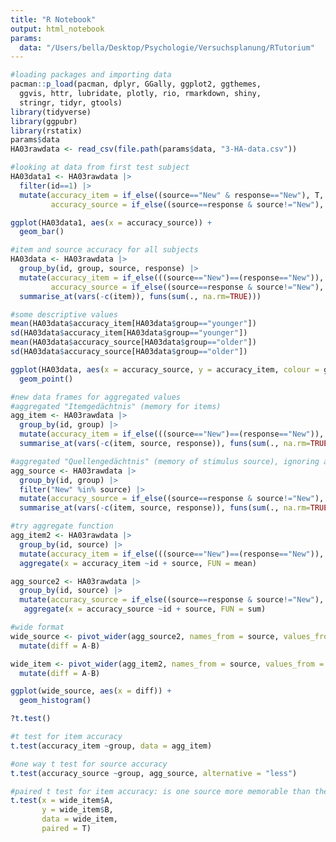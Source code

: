 ```yaml
---
title: "R Notebook"
output: html_notebook
params: 
  data: "/Users/bella/Desktop/Psychologie/Versuchsplanung/RTutorium"
---
```


```r
#loading packages and importing data
pacman::p_load(pacman, dplyr, GGally, ggplot2, ggthemes, 
  ggvis, httr, lubridate, plotly, rio, rmarkdown, shiny, 
  stringr, tidyr, gtools)
library(tidyverse)
library(ggpubr)
library(rstatix)
params$data
HA03rawdata <- read_csv(file.path(params$data, "3-HA-data.csv"))

#looking at data from first test subject
HA03data1 <- HA03rawdata |>
  filter(id==1) |>
  mutate(accuracy_item = if_else((source=="New" & response=="New"), T, F),
         accuracy_source = if_else((source==response & source!="New"), T, F))

ggplot(HA03data1, aes(x = accuracy_source)) +
  geom_bar()

#item and source accuracy for all subjects
HA03data <- HA03rawdata |>
  group_by(id, group, source, response) |>
  mutate(accuracy_item = if_else(((source=="New")==(response=="New")), T, F),
         accuracy_source = if_else((source==response & source!="New"), T, F)) |>
  summarise_at(vars(-c(item)), funs(sum(., na.rm=TRUE)))

#some descriptive values
mean(HA03data$accuracy_item[HA03data$group=="younger"])
sd(HA03data$accuracy_item[HA03data$group=="younger"])
mean(HA03data$accuracy_source[HA03data$group=="older"])
sd(HA03data$accuracy_source[HA03data$group=="older"])

ggplot(HA03data, aes(x = accuracy_source, y = accuracy_item, colour = group)) +
  geom_point()

```


```r
#new data frames for aggregated values
#aggregated "Itemgedächtnis" (memory for items)
agg_item <- HA03rawdata |>
  group_by(id, group) |>
  mutate(accuracy_item = if_else(((source=="New")==(response=="New")), T, F)) |>
  summarise_at(vars(-c(item, source, response)), funs(sum(., na.rm=TRUE)))

#aggregated "Quellengedächtnis" (memory of stimulus source), ignoring all new stimuli
agg_source <- HA03rawdata |>
  group_by(id, group) |>
  filter("New" %in% source) |>
  mutate(accuracy_source = if_else((source==response & source!="New"), T, F)) |>
  summarise_at(vars(-c(item, source, response)), funs(sum(., na.rm=TRUE)))

#try aggregate function
agg_item2 <- HA03rawdata |>
  group_by(id, source) |>
  mutate(accuracy_item = if_else(((source=="New")==(response=="New")), T, F)) |>
  aggregate(x = accuracy_item ~id + source, FUN = mean)

agg_source2 <- HA03rawdata |>
  group_by(id, source) |>
  mutate(accuracy_source = if_else((source==response & source!="New"), T, F)) |>
   aggregate(x = accuracy_source ~id + source, FUN = sum)

#wide format
wide_source <- pivot_wider(agg_source2, names_from = source, values_from = accuracy_source) |>
  mutate(diff = A-B)

wide_item <- pivot_wider(agg_item2, names_from = source, values_from = accuracy_item) |>
  mutate(diff = A-B)

ggplot(wide_source, aes(x = diff)) +
  geom_histogram()
```

```r
?t.test()

#t test for item accuracy
t.test(accuracy_item ~group, data = agg_item)

#one way t test for source accuracy 
t.test(accuracy_source ~group, agg_source, alternative = "less")

#paired t test for item accuracy: is one source more memorable than the other?
t.test(x = wide_item$A, 
       y = wide_item$B, 
       data = wide_item, 
       paired = T)
```

